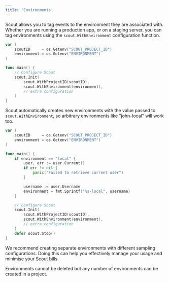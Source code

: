 ```yaml
---
title: 'Environments'
---
```


Scout allows you to tag events to the environment they are associated with. Whether you are running a production app, or on a staging server, you can tag environments using the `scout.WithEnvironment` configuration function.

<ScoutInitialisationWarning language='Go' />

```go
var (
    scoutID     = os.Getenv("SCOUT_PROJECT_ID")
    environment = os.Getenv("ENVIRONMENT")
)

func main() {
    // Configure Scout
    scout.Init(
        scout.WithProjectID(scoutID),
		scout.WithEnvironment(environment),
        // extra configuration
    )
}
```

Scout automatically creates new environments with the value passed to `scout.WithEnvironment`, so arbitrary environments like "john-local" will work too.

```go
var (
    scoutID     = os.Getenv("SCOUT_PROJECT_ID")
    environment = os.Getenv("ENVIRONMENT")
)

func main() {
    if environment == "local" {
		user, err := user.Current()
		if err != nil {
			panic("Failed to retrieve current user")
		}

		username := user.Username
		environment = fmt.Sprintf("%s-local", username)
	}

    // Configure Scout
    scout.Init(
        scout.WithProjectID(scoutID),
		scout.WithEnvironment(environment),
        // extra configuration
    )
    defer scout.Stop()
}
```

We recommend creating separate environments with different <InternalLink href='/sdks/go/configuration/sampling'>sampling configurations</InternalLink>. Doing this can help you effectively manage your usage and minimise your Scout bills.

Environments cannot be deleted but any number of environments can be created in a project.